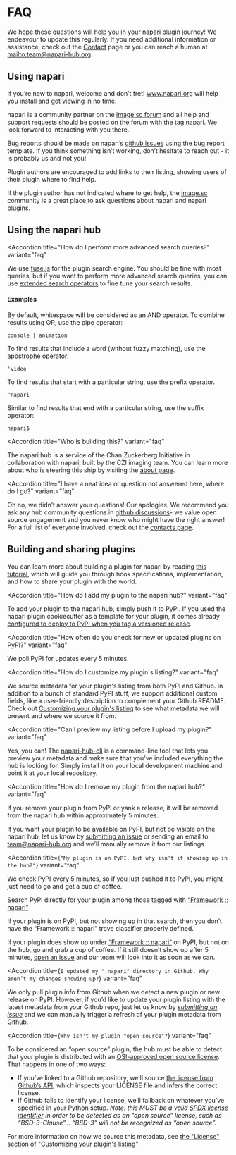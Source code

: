 
<LayoutMDX toc title="FAQ">

# FAQ

We hope these questions will help you in your napari plugin journey! We
endeavour to update this regularly. If you need additional information or
assistance, check out the [Contact]({CONTACT}) page or you can reach a human
at <mailto:team@napari-hub.org>.

## Using napari

<Accordion title="How do I get started using napari?" variant="faq">

If you’re new to napari, welcome and don’t fret! www.napari.org will help you
install and get viewing in no time.

</Accordion>

<Accordion title="How do I get help with napari?" variant="faq">

napari is a community partner on the [image.sc forum]({IMAGESC}) and all help and support requests
should be posted on the forum with the tag napari. We look forward to interacting with you there.

Bug reports should be made on napari’s
[github issues]({NAPARI_REPO}/issues/new?template=bug_report.md) using the bug report template.
If you think something isn’t working, don’t hesitate to reach out - it is probably us and not you!

</Accordion>

<Accordion title="How do I get help with a napari plugin?" variant="faq">

Plugin authors are encouraged to add links to their listing, showing users of their plugin where to find help.

If the plugin author has not indicated where to get help, the [image.sc](https://forum.image.sc/tag/napari) community is a great place to ask questions about napari and napari plugins.

</Accordion>

## Using the napari hub

<Accordion
  title="How do I perform more advanced search queries?"
  variant="faq"
>

We use [fuse.js](https://fusejs.io/) for the plugin search engine.
You should be fine with most queries, but if you want to perform more advanced search queries,
you can use [extended search operators](https://fusejs.io/examples.html#extended-search)
to fine tune your search results.

#### Examples

By default, whitespace will be considered as an AND operator.
To combine results using OR, use the pipe operator:

```
console | animation
```

To find results that include a word (without fuzzy matching), use the apostrophe operator:

```
'video
```

To find results that start with a particular string, use the prefix operator.

```
^napari
```

Similar to find results that end with a particular string, use the suffix operator:

```
napari$
```

</Accordion>

<Accordion
  title="Who is building this?"
  variant="faq"
>

The napari hub is a service of the Chan Zuckerberg Initiative in collaboration with napari,
built by the CZI imaging team. You can learn more about who is steering
this ship by visiting the [about page]({ABOUT}).

</Accordion>

<Accordion
  title="I have a neat idea or question not answered here, where do I go?"
  variant="faq"
>

Oh no, we didn’t answer your questions! Our apologies.
We recommend you ask any hub community questions in [github discussions]({HUB_REPO}/discussions)-
we value open source engagement and you never know who might have the right answer!
For a full list of everyone involved, check out the [contacts page]({CONTACT}).

</Accordion>

## Building and sharing plugins

<Accordion title="How do I build a napari plugin?" variant="faq">

You can learn more about building a plugin for napari by reading
[this tutorial](https://napari.org/plugins/stable/for_plugin_developers.html#plugins-for-plugin-developers),
which will guide you through hook specifications, implementation,
and how to share your plugin with the world.

</Accordion>

<Accordion
  title="How do I add my plugin to the napari hub?"
  variant="faq"
>

To add your plugin to the napari hub, simply push it to PyPI.
If you used the napari plugin cookiecutter as a template for your plugin, it comes already
[configured to deploy to PyPI when you tag a versioned release](https://github.com/napari/cookiecutter-napari-plugin#set-up-automatic-deployments).

</Accordion>

<Accordion
  title="How often do you check for new or updated plugins on PyPI?"
  variant="faq"
>

We poll PyPI for updates every 5 minutes.

</Accordion>

<Accordion
  title="How do I customize my plugin's listing?"
  variant="faq"
>

We source metadata for your plugin's listing from both PyPI and Github.
In addition to a bunch of standard PyPI stuff, we support additional custom fields,
like a user-friendly description to complement your Github README.
Check out [Customizing your plugin's listing](https://github.com/chanzuckerberg/napari-hub/blob/main/docs/customizing-plugin-listing.md)
to see what metadata we will present and where we source it from.

</Accordion>

<Accordion
  title="Can I preview my listing before I upload my plugin?"
  variant="faq"
>

Yes, you can! The [napari-hub-cli](https://github.com/chanzuckerberg/napari-hub-cli)
is a command-line tool that lets you preview your metadata and make sure that you’ve
included everything the hub is looking for. Simply install it on your local development
machine and point it at your local repository.

</Accordion>

<Accordion
  title="How do I remove my plugin from the napari hub?"
  variant="faq"
>

If you remove your plugin from PyPI or yank a release, it will be removed from the napari hub within approximately 5 minutes.

If you want your plugin to be available on PyPI, but not be visible on the napari hub, let us know by
[submitting an issue](https://github.com/chanzuckerberg/napari-hub/issues/new)
or sending an email to <team@napari-hub.org> and we’ll manually remove it from our listings.

</Accordion>

<Accordion
  title={`"My plugin is on PyPI, but why isn’t it showing up in the hub?"`}
  variant="faq"
>

We check PyPI every 5 minutes, so if you just pushed it to PyPI, you might just need to go and get a cup of coffee.

Search PyPI directly for your plugin among those tagged with [“Framework :: napari”](https://pypi.org/search/?c=Framework+%3A%3A+napari)

If your plugin is on PyPI, but not showing up in that search, then you don’t have the “Framework :: napari” trove classifier properly defined.

If your plugin does show up under [“Framework :: napari”](https://pypi.org/search/?c=Framework+%3A%3A+napari)
on PyPI, but not on the hub, go and grab a cup of coffee.
If it still doesn’t show up after 5 minutes, [open an issue](https://github.com/chanzuckerberg/napari-hub/issues/new?assignees=&labels=bug&template=bug_report.md&title=)
and our team will look into it as soon as we can.

</Accordion>

<Accordion
  title={`I updated my ".napari" directory in Github. Why aren’t my changes showing up?`}
  variant="faq"
>

We only pull plugin info from Github when we detect a new plugin or new release on PyPI.
However, if you’d like to update your plugin listing with the latest metadata from your Github repo,
just let us know by [_submitting an issue_](https://github.com/chanzuckerberg/napari-hub/issues/new)
and we can manually trigger a refresh of your plugin metadata from Github.

</Accordion>

<Accordion
  title={`Why isn't my plugin "open source"?`}
  variant="faq"
>

To be considered an “open source” plugin, the hub must be able to detect that your
plugin is distributed with an [OSI-approved open source license](https://opensource.org/licenses).
That happens in one of two ways:

- If you’ve linked to a Github repository, we’ll source [the license from Github’s API](https://docs.github.com/en/rest/reference/licenses#get-the-license-for-a-repository), which inspects your LICENSE file and infers the correct license.
- If Github fails to identify your license, we’ll fallback on whatever you’ve specified in your Python setup. _Note: this MUST be a valid [SPDX license identifier](https://spdx.org/licenses/) in order to be detected as an “open source” license, such as “BSD-3-Clause”... “BSD-3” will not be recognized as “open source”._

For more information on how we source this metadata, see [the "License" section of "Customizing your plugin's listing"](https://github.com/chanzuckerberg/napari-hub/blob/main/docs/customizing-plugin-listing.md#license)

</Accordion>

</LayoutMDX>

